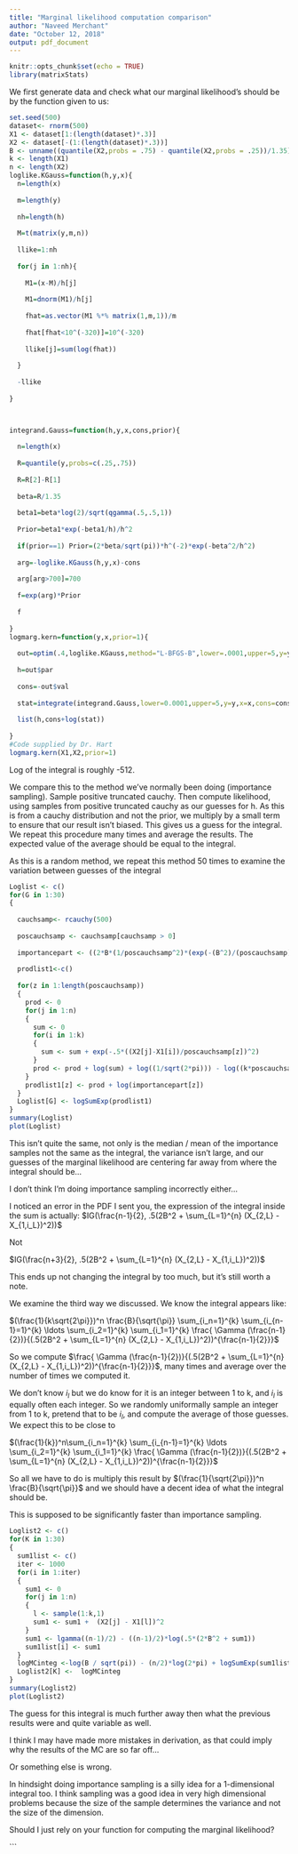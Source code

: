 ```yaml
---
title: "Marginal likelihood computation comparison"
author: "Naveed Merchant"
date: "October 12, 2018"
output: pdf_document
---
```


```r
knitr::opts_chunk$set(echo = TRUE)
library(matrixStats)
```

We first generate data and check what our marginal likelihood's should be by the function given to us:

```r
set.seed(500)
dataset<- rnorm(500)
X1 <- dataset[1:(length(dataset)*.3)]
X2 <- dataset[-(1:(length(dataset)*.3))]
B <- unname((quantile(X2,probs = .75) - quantile(X2,probs = .25))/1.35)
k <- length(X1)
n <- length(X2)
loglike.KGauss=function(h,y,x){
  n=length(x)
  
  m=length(y)
  
  nh=length(h)
  
  M=t(matrix(y,m,n))
  
  llike=1:nh
  
  for(j in 1:nh){
    
    M1=(x-M)/h[j]
    
    M1=dnorm(M1)/h[j]
    
    fhat=as.vector(M1 %*% matrix(1,m,1))/m
    
    fhat[fhat<10^(-320)]=10^(-320)
    
    llike[j]=sum(log(fhat))
    
  }
  
  -llike
  
}



integrand.Gauss=function(h,y,x,cons,prior){
  
  n=length(x)
  
  R=quantile(y,probs=c(.25,.75))
  
  R=R[2]-R[1]
  
  beta=R/1.35
  
  beta1=beta*log(2)/sqrt(qgamma(.5,.5,1))
  
  Prior=beta1*exp(-beta1/h)/h^2
  
  if(prior==1) Prior=(2*beta/sqrt(pi))*h^(-2)*exp(-beta^2/h^2)
  
  arg=-loglike.KGauss(h,y,x)-cons
  
  arg[arg>700]=700
  
  f=exp(arg)*Prior
  
  f
  
}
logmarg.kern=function(y,x,prior=1){
  
  out=optim(.4,loglike.KGauss,method="L-BFGS-B",lower=.0001,upper=5,y=y,x=x)
  
  h=out$par
  
  cons=-out$val
  
  stat=integrate(integrand.Gauss,lower=0.0001,upper=5,y=y,x=x,cons=cons,prior=prior)$val
  
  list(h,cons+log(stat))
  
}
#Code supplied by Dr. Hart
logmarg.kern(X1,X2,prior=1)


```

Log of the integral is roughly -512.

We compare this to the method we've normally been doing (importance sampling). Sample positive truncated cauchy. Then compute likelihood, using samples from positive truncated cauchy as our guesses for h. As this is from a cauchy distribution and not the prior, we multiply by a small term to ensure that our result isn't biased. This gives us a guess for the integral. We repeat this procedure many times and average the results. The expected value of the average should be equal to the integral. 

As this is a random method, we repeat this method 50 times to examine the variation between guesses of the integral

```r
Loglist <- c()
for(G in 1:30)
{
  
  cauchsamp<- rcauchy(500)
  
  poscauchsamp <- cauchsamp[cauchsamp > 0] 
  
  importancepart <- ((2*B*(1/poscauchsamp^2)*(exp(-(B^2)/(poscauchsamp)^2)) / sqrt(pi))) / (2*dcauchy(poscauchsamp))
  
  prodlist1<-c()
  
  for(z in 1:length(poscauchsamp))
  {
    prod <- 0
    for(j in 1:n)
    {
      sum <- 0
      for(i in 1:k)
      {
        sum <- sum + exp(-.5*((X2[j]-X1[i])/poscauchsamp[z])^2)
      }
      prod <- prod + log(sum) + log((1/sqrt(2*pi))) - log((k*poscauchsamp[z]))
    }
    prodlist1[z] <- prod + log(importancepart[z])
  }
  Loglist[G] <- logSumExp(prodlist1)
}
summary(Loglist)
plot(Loglist)

```

This isn't quite the same, not only is the median / mean of the importance samples not the same as the integral, the variance isn't large, and our guesses of the marginal likelihood are centering far away from where the integral should be...

I don't think I'm doing importance sampling incorrectly either...

I noticed an error in the PDF I sent you, the expression of the integral inside the sum is actually: $IG(\frac{n-1}{2}, .5(2B^2 +  \sum_{L=1}^{n} (X_{2,L} - X_{1,i_L})^2))$

Not

$IG(\frac{n+3}{2}, .5(2B^2 +  \sum_{L=1}^{n} (X_{2,L} - X_{1,i_L})^2))$

This ends up not changing the integral by too much, but it's still worth a note.


We examine the third way we discussed. We know the integral appears like: 

$(\frac{1}{k\sqrt{2\pi}})^n \frac{B}{\sqrt{\pi}}  \sum_{i_n=1}^{k} \sum_{i_{n-1}=1}^{k} \ldots  \sum_{i_2=1}^{k} \sum_{i_1=1}^{k} \frac{ \Gamma (\frac{n-1}{2})}{(.5(2B^2 +  \sum_{L=1}^{n} (X_{2,L} - X_{1,i_L})^2))^{\frac{n-1}{2}}}$

So we compute $\frac{ \Gamma (\frac{n-1}{2})}{(.5(2B^2 +  \sum_{L=1}^{n} (X_{2,L} - X_{1,i_L})^2))^{\frac{n-1}{2}}}$, many times and average over the number of times we computed it.

We don't know $i_l$ but we do know for it is an integer between 1 to k, and $i_l$ is equally often each integer. So we randomly uniformally sample an integer from 1 to k, pretend that to be $i_l$, and compute the average of those guesses. We expect this to be close to 

$(\frac{1}{k})^n\sum_{i_n=1}^{k} \sum_{i_{n-1}=1}^{k} \ldots  \sum_{i_2=1}^{k} \sum_{i_1=1}^{k} \frac{ \Gamma (\frac{n-1}{2})}{(.5(2B^2 +  \sum_{L=1}^{n} (X_{2,L} - X_{1,i_L})^2))^{\frac{n-1}{2}}}$

So all we have to do is multiply this result by $(\frac{1}{\sqrt{2\pi}})^n \frac{B}{\sqrt{\pi}}$ and we should have a decent idea of what the integral should be.

This is supposed to be significantly faster than importance sampling.


```r
Loglist2 <- c()
for(K in 1:30)
{
  sum1list <- c()
  iter <- 1000
  for(i in 1:iter)
  {
    sum1 <- 0
    for(j in 1:n)
    {
      l <- sample(1:k,1)
      sum1 <- sum1 +  (X2[j] - X1[l])^2
    }
    sum1 <- lgamma((n-1)/2) - ((n-1)/2)*log(.5*(2*B^2 + sum1)) 
    sum1list[i] <- sum1
  }
  logMCinteg <-log(B / sqrt(pi)) - (n/2)*log(2*pi) + logSumExp(sum1list) -log(iter)
  Loglist2[K] <-  logMCinteg
}
summary(Loglist2)
plot(Loglist2)

```
The guess for this integral is much further away then what the previous results were and quite variable as well.

I think I may have made more mistakes in derivation, as that could imply why the results of the MC are so far off...

Or something else is wrong.

In hindsight doing importance sampling is a silly idea for a 1-dimensional integral too. I think sampling was a good idea in very high dimensional problems because the size of the sample determines the variance and not the size of the dimension. 

Should I just rely on your function for computing the marginal likelihood? 

```